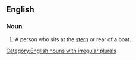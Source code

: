 ==English==

===Noun===
{{en-noun|pl=sternmen}}

# A person who sits at the [[stern]] or rear of a boat.

[[Category:English nouns with irregular plurals]]